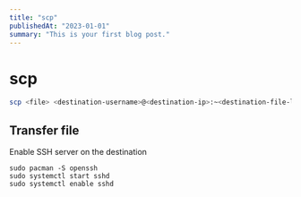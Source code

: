 ```yaml
---
title: "scp"
publishedAt: "2023-01-01"
summary: "This is your first blog post."
---
```


# scp

```bash
scp <file> <destination-username>@<destination-ip>:~<destination-file-location>
```
## Transfer file

Enable SSH server on the destination
```
sudo pacman -S openssh
sudo systemctl start sshd
sudo systemctl enable sshd
```

